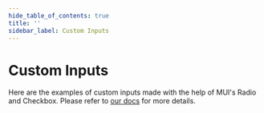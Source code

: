 ```yaml
---
hide_table_of_contents: true
title: ''
sidebar_label: Custom Inputs
---
```




<h1 className='!m-0'>Custom Inputs</h1>

<div className='template-bg-color' />

Here are the examples of custom inputs made with the help of MUI's Radio and Checkbox. Please refer to [our docs](/docs/guide/components/custom/guide/components/custom/custom-inputs/horizontal/horizontal) for more details.

<Grid container spacing={6}>
  <Grid item xs={12} lg={6}>
    <CardSnippet title='Custom Horizontal Radios' code={SourceCodeCustomHorizontalRadio}>
      <CustomHorizontalRadio />
    </CardSnippet>
  </Grid>
  <Grid item xs={12} lg={6}>
    <CardSnippet title='Custom Horizontal Checkboxes' code={SourceCodeCustomHorizontalCheckbox}>
      <CustomHorizontalCheckbox />
    </CardSnippet>
  </Grid>
  <Grid item xs={12} lg={6}>
    <CardSnippet title='Custom Vertical Radios With Icon' code={SourceCodeCustomVerticalRadioIcon}>
      <CustomVerticalRadioIcon />
    </CardSnippet>
  </Grid>
  <Grid item xs={12} lg={6}>
    <CardSnippet title='Custom Vertical Checkboxes With Icon' code={SourceCodeCustomVerticalCheckboxIcon}>
      <CustomVerticalCheckboxIcon />
    </CardSnippet>
  </Grid>
  <Grid item xs={12} lg={6}>
    <CardSnippet title='Custom Vertical Radio With SVG' code={SourceCodeCustomVerticalRadioSVG}>
      <CustomVerticalRadioSVG />
    </CardSnippet>
  </Grid>
   <Grid item xs={12} lg={6}>
    <CardSnippet title='Custom Vertical Checkboxes With SVG' code={SourceCodeCustomVerticalCheckboxSVG}>
      <CustomVerticalCheckboxSVG />
    </CardSnippet>
  </Grid>
  <Grid item xs={12} lg={6}>
    <CardSnippet title='Custom Radios with Images' code={SourceCodeCustomRadioWithImage}>
      <CustomRadioWithImage />
    </CardSnippet>
  </Grid>
  <Grid item xs={12} lg={6}>
    <CardSnippet title='Custom Checkboxes with Images' code={SourceCodeCustomCheckboxWithImage}>
      <CustomCheckboxWithImage />
    </CardSnippet>
  </Grid>
</Grid>
